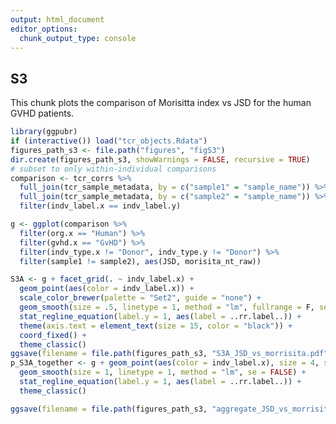 ```yaml
---
output: html_document
editor_options: 
  chunk_output_type: console
---
```


## S3
This chunk plots the comparison of Morisitta index vs JSD for the human GVHD patients.
```R
library(ggpubr)
if (interactive()) load("tcr_objects.Rdata")
figures_path_s3 <- file.path("figures", "figS3")
dir.create(figures_path_s3, showWarnings = FALSE, recursive = TRUE)
# subset to only within-individual comparisons
comparison <- tcr_corrs %>%
  full_join(tcr_sample_metadata, by = c("sample1" = "sample_name")) %>%
  full_join(tcr_sample_metadata, by = c("sample2" = "sample_name")) %>%
  filter(indv_label.x == indv_label.y)

g <- ggplot(comparison %>%
  filter(org.x == "Human") %>%
  filter(gvhd.x == "GvHD") %>%
  filter(indv_type.x != "Donor", indv_type.y != "Donor") %>%
  filter(sample1 != sample2), aes(JSD, morisita_nt_raw))

S3A <- g + facet_grid(. ~ indv_label.x) +
  geom_point(aes(color = indv_label.x)) +
  scale_color_brewer(palette = "Set2", guide = "none") +
  geom_smooth(size = .5, linetype = 1, method = "lm", fullrange = F, se = FALSE, color = "black") +
  stat_regline_equation(label.y = 1, aes(label = ..rr.label..)) +
  theme(axis.text = element_text(size = 15, color = "black")) +
  coord_fixed() +
  theme_classic()
ggsave(filename = file.path(figures_path_s3, "S3A_JSD_vs_morrisita.pdf"), plot = S3A, width = 10, height = 5)
p_S3A_together <- g + geom_point(aes(color = indv_label.x), size = 4, shape = 19, alpha = .5) +
  geom_smooth(size = 1, linetype = 1, method = "lm", se = FALSE) +
  stat_regline_equation(label.y = 1, aes(label = ..rr.label..)) +
  theme_classic()

ggsave(filename = file.path(figures_path_s3, "aggregate_JSD_vs_morrisita.pdf"), plot = p_S3A_together, width = 5, height = 5)
```

